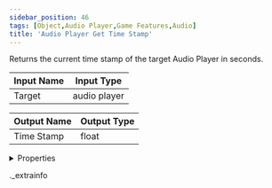 ```yaml
---
sidebar_position: 46
tags: [Object,Audio Player,Game Features,Audio]
title: 'Audio Player Get Time Stamp'
---
```


Returns the current time stamp of the target Audio Player in seconds.



<IChip uuid="61e8293d-5d5a-4dbc-9505-0a13faf8b4cc" />

| Input Name | Input Type |
|-----------|-----------|
| Target | audio player |

| Output Name | Output Type |
|-----------|-----------|
| Time Stamp | float |


<details>
  <summary>Properties</summary>
  <div>
    <div>
    <table>
      <thead>
        <tr>
          <th>Room availability:</th>
          <th>Available everywhere</th>
        </tr>
        <tr>
          <th>Is beta required?</th>
          <th>No</th>
        </tr>
        <tr>
          <th>Is this chip a trolling risk?</th>
          <th>No</th>
        </tr>
        <tr>
          <th>Is this chip a role assignment risk?</th>
          <th>No</th>
        </tr>
        <tr>
          <th>Chip UUID</th>
          <th>61e8293d-5d5a-4dbc-9505-0a13faf8b4cc</th>
        </tr>
      </thead>
    </table>
    </div>
  </div>
</details>

._extrainfo